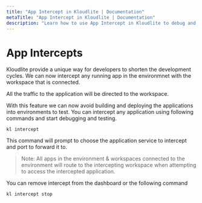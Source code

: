 ```yaml
---
title: "App Intercept in Kloudlite | Documentation"
metaTitle: "App Intercept in Kloudlite | Documentation"
description: "Learn how to use App Intercept in Kloudlite to debug and monitor applications seamlessly. Follow our guide to enhance your app development workflow"
---
```



# App Intercepts

Kloudlite provide a unique way for developers to shorten the development cycles. We can now intercept 
any running app in the environmnet with the workspace that is connected.

All the traffic to the application will be directed to the workspace.

With this feature we can now avoid building and deploying the applications into environments to test. 
You can intercept any application using following commands and start debugging and testing.

```shell
kl intercept
```

This command will prompt to choose the application service to intercept and port to forward it to.

> Note: All apps in the environment & workspaces connected to the environment will route to the intercepting 
workspace when attempting to access the intercepted application.

You can remove intercept from the dashboard or the following command

```shell
kl intercept stop
```

<VideoPlayer src="/docs/getting-started/intercept.mp4"/>

